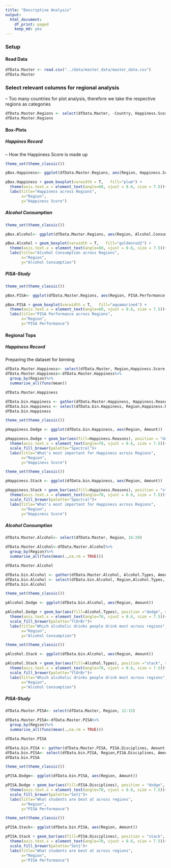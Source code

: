 ```yaml
---
title: "Descriptive Analysis"
output:
  html_document:
    df_print: paged
    keep_md: yes
---
```


### Setup

#### Read Data
```r
dfData.Master <- read.csv("../data/master_data/master_data.csv")
dfData.Master
```

### Select relevant columns for regional analysis

-- Too many countries for plot analysis, therefore we take the respective regions as categories  

```r

dfData.Master.Regions <- select(dfData.Master, -Country, Happiness.Score.Standard.Error)
dfData.Master.Regions 

```


#### Box-Plots {.tabset .tabset-fade}

##### Happines Record

-- How the Happiness Score is made up  

```r

theme_set(theme_classic())

pBox.Happiness<- ggplot(dfData.Master.Regions, aes(Region, Happiness.Score))

pBox.Happiness + geom_boxplot(varwidth = T,   fill="plum") +
  theme(axis.text.x = element_text(angle=60, vjust = 0.6, size = 7.5))+
  labs(title="Happiness across Regions",
       x="Region",
       y="Happiness Score")

```

##### Alcohol Consumption

```r

theme_set(theme_classic())

pBox.Alcohol<- ggplot(dfData.Master.Regions, aes(Region, Alcohol.Consumption.All.Types))

pBox.Alcohol + geom_boxplot(varwidth = T,   fill="goldenrod2") +
  theme(axis.text.x = element_text(angle=60, vjust = 0.6, size = 7.5))+
  labs(title="Alcohol Consumption across Regions",
       x="Region",
       y="Alcohol Consumption")

```

##### PISA-Study

```r

theme_set(theme_classic())

pBox.PISA<- ggplot(dfData.Master.Regions, aes(Region, PISA.Performance.Mean))

pBox.PISA + geom_boxplot(varwidth = T,   fill="aquamarine4") +
  theme(axis.text.x = element_text(angle=60, vjust = 0.6, size = 7.5))+
  labs(title="PISA Performance across Regions",
       x="Region",
       y="PISA Performance")
```

#### Regional Tops {.tabset .tabset-fade}


##### Happiness Record

Preparing the dataset for binning

```r
dfData.Master.Happiness<- select(dfData.Master, Region,Happiness.Score, 5:10)
dfData.Master.Happiness<-dfData.Master.Happiness%>%
  group_by(Region)%>%
  summarise_all(funs(mean))

dfData.Master.Happiness

```

```r

dfData.bin.Happiness <- gather(dfData.Master.Happiness, Happiness.Reasons, Amount, 3:8 )
dfData.bin.Happiness <- select(dfData.bin.Happiness, Region,Happiness.Reasons, Amount)
dfData.bin.Happiness

```

```r

theme_set(theme_classic())

pHappiness.Dodge <- ggplot(dfData.bin.Happiness, aes(Region, Amount))

pHappiness.Dodge + geom_bar(aes(fill=Happiness.Reasons), position = "dodge", stat="identity", color="black")+
  theme(axis.text.x = element_text(angle=70, vjust = 0.6, size = 7.5))+
  scale_fill_brewer(palette="Spectral")+
  labs(title="What's most important for Happiness across Regions",
       x="Region",
       y="Happiness Score")


```

```r

theme_set(theme_classic())

pHappiness.Stack <- ggplot(dfData.bin.Happiness, aes(Region, Amount))

pHappiness.Stack + geom_bar(aes(fill=Happiness.Reasons), position = "stack", stat="identity",color="black")+
  theme(axis.text.x = element_text(angle=70, vjust = 0.6, size = 7.5))+
  scale_fill_brewer(palette="Spectral")+
  labs(title="What's most important for Happiness across Regions",
       x="Region",
       y="Happiness Score")

```

##### Alcohol Consumption

```r
dfData.Master.Alcohol<- select(dfData.Master, Region, 16:20)

dfData.Master.Alcohol<-dfData.Master.Alcohol%>%
  group_by(Region)%>%
  summarise_all(funs(mean(.,na.rm = TRUE)))

dfData.Master.Alcohol

```

```r

dfData.bin.Alcohol <- gather(dfData.Master.Alcohol, Alcohol.Types, Amount, 3:6 )
dfData.bin.Alcohol <- select(dfData.bin.Alcohol, Region,Alcohol.Types, Amount)
dfData.bin.Alcohol

```

```r

theme_set(theme_classic())

pAlcohol.Dodge <- ggplot(dfData.bin.Alcohol, aes(Region, Amount))

pAlcohol.Dodge + geom_bar(aes(fill=Alcohol.Types), position ="dodge", stat="identity",color="black")+
  theme(axis.text.x = element_text(angle=70, vjust = 0.6, size = 7.5))+
  scale_fill_brewer(palette="YlOrBr")+
  labs(title="Which alcoholic drinks people drink most across regions",
       x="Region",
       y="Alcohol Consumption")


```

```r

theme_set(theme_classic())

pAlcohol.Stack <- ggplot(dfData.bin.Alcohol, aes(Region, Amount))

pAlcohol.Stack + geom_bar(aes(fill=Alcohol.Types), position ="stack", stat="identity",color="black")+
  theme(axis.text.x = element_text(angle=70, vjust = 0.6, size = 7.5))+
  scale_fill_brewer(palette="YlOrBr")+
  labs(title="Which alcoholic drinks people drink most across regions",
       x="Region",
       y="Alcohol Consumption")

```

##### PISA-Study

```r
dfData.Master.PISA<- select(dfData.Master, Region, 12:15)

dfData.Master.PISA<-dfData.Master.PISA%>%
  group_by(Region)%>%
  summarise_all(funs(mean(.,na.rm = TRUE)))

dfData.Master.PISA

```

```r

dfData.bin.PISA <- gather(dfData.Master.PISA, PISA.Disciplines, Amount, 2:4 )
dfData.bin.PISA<- select(dfData.bin.PISA, Region,PISA.Disciplines, Amount)
dfData.bin.PISA

```

```r
theme_set(theme_classic())

pPISA.Dodge<- ggplot(dfData.bin.PISA, aes(Region, Amount))

pPISA.Dodge + geom_bar(aes(fill=PISA.Disciplines), position = "dodge", stat="identity",color="black")+
  theme(axis.text.x = element_text(angle=70, vjust = 0.6, size = 7.5))+
  scale_fill_brewer(palette="Set1")+
  labs(title="What students are best at across regions",
       x="Region",
       y="PISA Performance")


```

```r

theme_set(theme_classic())

pPISA.Stack<- ggplot(dfData.bin.PISA, aes(Region, Amount))

pPISA.Stack + geom_bar(aes(fill=PISA.Disciplines), position = "stack", stat="identity",color="black")+
  theme(axis.text.x = element_text(angle=70, vjust = 0.6, size = 7.5))+
  scale_fill_brewer(palette="Set1")+
  labs(title="What students are best at across regions",
       x="Region",
       y="PISA Performance")


```

### 